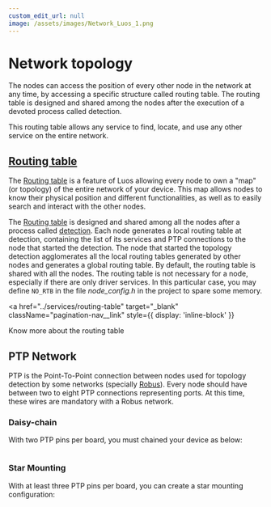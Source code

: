 ```yaml
---
custom_edit_url: null
image: /assets/images/Network_Luos_1.png
---
```



# Network topology

The nodes can access the position of every other node in the network at any time, by accessing a specific structure called routing table. The routing table is designed and shared among the nodes after the execution of a devoted process called detection.

This routing table allows any service to find, locate, and use any other service on the entire network.

## [Routing table](../services/routing-table)

The [Routing table](../services/routing-table) is a feature of Luos allowing every <Tooltip def={useDocusaurusContext().siteConfig.customFields.node_def}>node</Tooltip> to own a "map" (or topology) of the entire network of your device. This map allows nodes to know their physical position and different functionalities, as well as to easily search and interact with the other nodes.

The [Routing table](../services/routing-table) is designed and shared among all the nodes after a process called [detection](../services/routing-table). Each node generates a local routing table at detection, containing the list of its services and PTP connections to the node that started the detection. The node that started the topology detection agglomerates all the local routing tables generated by other nodes and generates a global routing table. By default, the routing table is shared with all the nodes.
The routing table is not necessary for a node, especially if there are only driver services. In this particular case, you may define `NO_RTB` in the file _node_config.h_ in the project to spare some memory.

<a
  href="../services/routing-table"
  target="_blank"
  className="pagination-nav__link"
  style={{ display: 'inline-block' }}
>
  Know more about the routing table
</a>

## PTP Network

PTP is the Point-To-Point connection between nodes used for topology detection by some networks (specially [Robus](./luos-hal#robus-hal)). Every node should have between two to eight PTP connections representing ports. At this time, these wires are mandatory with a Robus network.

### Daisy-chain

With two PTP pins per board, you must chained your device as below:

<div align="center">
  <Image
    sources={{
      light: '/assets/images/daisy_chain.svg',
      dark: '/assets/images/daisy_chain_white.svg',
    }}
  />
</div>

### Star Mounting

With at least three PTP pins per board, you can create a star mounting configuration:

<div align="center">
  <Image
    sources={{
      light: '/assets/images/star_mounting.svg',
      dark: '/assets/images/star_mounting_white.svg',
    }}
  />
</div>
